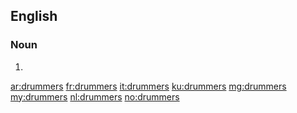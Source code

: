 ==English==

===Noun===
{{head|en|plural}}

# {{plural of|drummer|lang=en}}

[[ar:drummers]]
[[fr:drummers]]
[[it:drummers]]
[[ku:drummers]]
[[mg:drummers]]
[[my:drummers]]
[[nl:drummers]]
[[no:drummers]]